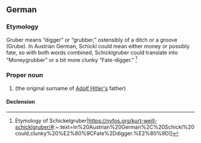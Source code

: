 ==German==
{{wikipedia|lang=de}}

===Etymology===
{{rfe|de}}

Gruber means “digger” or “grubber,” ostensibly of a ditch or a groove (Grube). In Austrian German, Schickl could mean either money or possibly fate, so with both words combined, Schicklgruber could translate into “Moneygrubber” or a bit more clunky “Fate-digger.” <ref>Etymology of Schickelgruber|https://nyfos.org/kurt-weill-schicklgruber/#:~:text=In%20Austrian%20German%2C%20Schickl%20could,clunky%20%E2%80%9CFate%2Ddigger.%E2%80%9D]]
</ref>

===Proper noun===
{{de-proper noun|surname}}

# {{surname|de}} (the original surname of [[w:Adolf Hitler|Adolf Hitler's]] father)

====Declension====
{{de-ndecl|surname}}